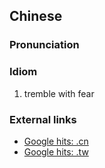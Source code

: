 {{also|心惊胆跳}}
==Chinese==
{{zh-forms|s=心惊胆跳}}

===Pronunciation===
{{zh-pron
|m=xīn jīng dǎn tiào
|c=sam1 ging1 daam2 tiu3
|mn=sim-kiaⁿ-táⁿ-thiàu
|cat=id
}}

===Idiom===
{{zh-idiom}}

# tremble with fear

===External links===
* [http://www.google.com.cn/search?as_q=&num=10&hl=zh-CN&btnG=Google+%E6%90%9C%E7%B4%A2&as_epq=%E5%BF%83%E6%83%8A%E8%83%86%E8%B7%B3&as_oq=&as_eq=&lr=&as_ft=i&as_filetype=&as_qdr=all&as_occt=any&as_dt=i&as_sitesearch=.cn&as_rights= Google hits: .cn]
* [http://www.google.com.tw/search?as_q=&num=10&hl=zh-TW&btnG=Google+%E6%90%9C%E5%B0%8B&as_epq=%E5%BF%83%E9%A9%9A%E8%86%BD%E8%B7%B3&as_oq=&as_eq=&lr=&as_ft=i&as_filetype=&as_qdr=all&as_occt=any&as_dt=i&as_sitesearch=.tw&as_rights=&safe=images Google hits: .tw]